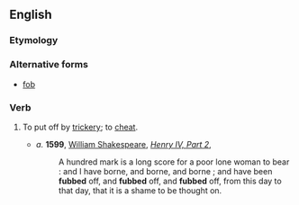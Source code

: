 ==English==

===Etymology===
{{etystub}}

===Alternative forms===
* [[fob]]

===Verb===
{{en-verb|fubb|ed}}

# {{transitive|obsolete}} To put off by [[trickery]]; to [[cheat]].
#*''a.'' '''1599''', [[w:William Shakespeare|William Shakespeare]], ''[[w:Henry IV, Part 2|Henry IV, Part 2]]'', 
#*:A hundred mark is a long score for a poor lone woman to bear : and I have borne, and borne, and borne ; and have been '''fubbed''' off, and '''fubbed''' off, and '''fubbed''' off, from this day to that day, that it is a shame to be thought on. 
{{1913}}